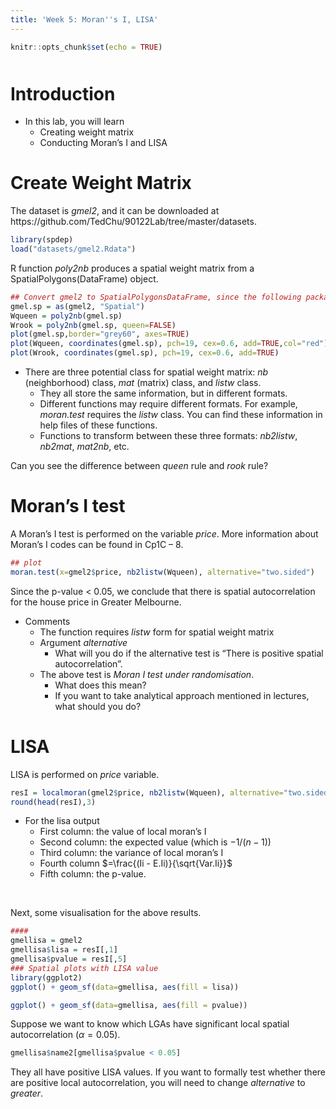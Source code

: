 ```yaml
---
title: 'Week 5: Moran''s I, LISA'
---
```


<div style="margin-bottom:50px;">
```r
knitr::opts_chunk$set(echo = TRUE)
```

</div>

# Introduction

* In this lab, you will learn 
  + Creating weight matrix
  + Conducting Moran's I and LISA


# Create Weight Matrix

The dataset is *gmel2*, and it can be downloaded at https://github.com/TedChu/90122Lab/tree/master/datasets.
```r
library(spdep)
load("datasets/gmel2.Rdata")
```



R function *poly2nb* produces a spatial weight matrix from a SpatialPolygons(DataFrame) object. 
```r
## Convert gmel2 to SpatialPolygonsDataFrame, since the following packages require SpatialPolygonsDataFrame
gmel.sp = as(gmel2, "Spatial")
Wqueen = poly2nb(gmel.sp)
Wrook = poly2nb(gmel.sp, queen=FALSE)
plot(gmel.sp,border="grey60", axes=TRUE)
plot(Wqueen, coordinates(gmel.sp), pch=19, cex=0.6, add=TRUE,col="red")
plot(Wrook, coordinates(gmel.sp), pch=19, cex=0.6, add=TRUE)
```

* There are three potential class for spatial weight matrix: *nb* (neighborhood) class, *mat* (matrix) class, and *listw* class.
  + They all store the same information, but in different formats.
  + Different functions may require different formats. For example, *moran.test* requires the  *listw* class. You can find these information in help files of these functions.
  + Functions to transform between these three formats: *nb2listw*, *nb2mat*, *mat2nb*, etc. 


Can you see the difference between *queen* rule and *rook* rule?


# Moran's I test
A Moran's I test is performed on the variable *price*. More information about Moran's I codes can be found in Cp1C -- 8. 


```r
## plot
moran.test(x=gmel2$price, nb2listw(Wqueen), alternative="two.sided")
```

Since the p-value < 0.05, we conclude that there is spatial autocorrelation for the house price in Greater Melbourne.  


* Comments
  + The function requires *listw* form for spatial weight matrix
  + Argument *alternative*
    + What will you do if the alternative test is "There is positive spatial autocorrelation".
  + The above test is *Moran I test under randomisation*. 
    + What does this mean?
    + If you want to take analytical approach mentioned in lectures, what should you do?
    
    
# LISA

LISA is performed on *price* variable. 
```r
resI = localmoran(gmel2$price, nb2listw(Wqueen), alternative="two.sided")
round(head(resI),3)
```
* For the lisa output
  + First column: the value of local moran's I
  + Second column: the expected value (which is $-1/(n-1)$)
  + Third column: the variance of local moran's I
  + Fourth column $=\frac{(Ii - E.Ii)}{\sqrt{Var.Ii}}$
  + Fifth column: the p-value. 

&nbsp;

Next, some visualisation for the above results. 
```r
####
gmellisa = gmel2
gmellisa$lisa = resI[,1]
gmellisa$pvalue = resI[,5]
### Spatial plots with LISA value
library(ggplot2)
ggplot() + geom_sf(data=gmellisa, aes(fill = lisa))

ggplot() + geom_sf(data=gmellisa, aes(fill = pvalue))
```

Suppose we want to know which LGAs have significant local spatial autocorrelation ($\alpha = 0.05$). 

```r
gmellisa$name2[gmellisa$pvalue < 0.05]
```


They all have positive LISA values. If you want to formally test whether there are positive local autocorrelation, you will need to change *alternative* to *greater*.



